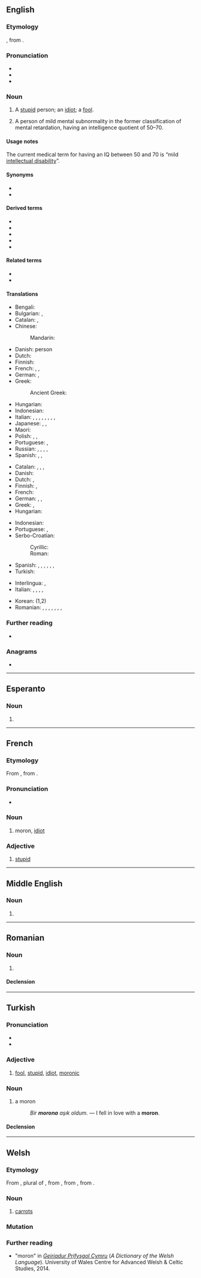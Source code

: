 {{also|Moron|morón|mörön|Mörön|Moroń}}

==English==

===Etymology===
{{coin|en|occ=psychologist|Henry H. Goddard|in=1910|nobycat=1}}, from {{der|en|grc|μωρός||foolish, dull}}.

===Pronunciation===
* {{IPA|en|/ˈmɔːɹɒn/}}
* {{audio|en|LL-Q1860 (eng)-Vealhurl-moron.wav |Audio (UK)}}
* {{rhymes|en|ɔːɹɒn}}

===Noun===
{{en-noun}}

# {{lb|en|informal|derogatory}} A [[stupid]] person; an [[idiot]]; a [[fool]].
# {{lb|en|dated|originally}} A person of mild mental subnormality in the former classification of mental retardation, having an intelligence quotient of 50–70.
#: {{syn|en|feeble-minded}}

====Usage notes====
The current medical term for having an IQ between 50 and 70 is “mild [[intellectual disability]]”.

====Synonyms====
* {{l|en|Thesaurus:fool}}
* {{l|en|Thesaurus:idiot}}

====Derived terms====
* {{l|en|Baltimoron}}
* {{l|en|moronic}}
* {{l|en|moronicity}}
* {{l|en|moronism}}
* {{l|en|moronocracy}}

====Related terms====
* {{l|en|oxymoron}}
* {{l|en|sophomore}}

====Translations====
{{trans-top|person of borderline intelligence}}
* Bengali: {{t|bn|বোকা}}
* Bulgarian: {{t+|bg|слабоумен|m}}, {{t+|bg|дебил|m}}
* Catalan: {{t+|ca|imbècil|m|f}}, {{t|ca|retardat}}
* Chinese:
*: Mandarin: {{t+|cmn|白痴|tr=báichī}}
* Danish: {{t+|da|debil}} person
* Dutch: {{t+|nl|debiel}}
* Finnish: {{t|fi|[[lievästi]] [[kehitysvammainen]]}}
* French: {{t+|fr|attardé}}, {{t+|fr|crétin|m}}, {{t+|fr|demeuré|m}}
* German: {{t+|de|Schwachsinniger|m}}, {{t+|de|Schwachkopf|m}}
* Greek: {{t+|el|καθυστερημένος}}
*: Ancient Greek: {{t|grc|βλάξ|m}}
{{trans-mid}}
* Hungarian: {{t+|hu|gyengeelméjű}}
* Indonesian: {{t|id|bahlul}} {{t+|id|bego}}
* Italian: {{t+|it|imbecille|m}}, {{t+|it|cretino|m}}, {{t+|it|stupido|m}}, {{t+|it|deficiente|m}}, {{t+|it|babbeo|m}}, {{t+|it|idiota|m}}, {{t+|it|ritardato|m}}, {{t+|it|mongoloide|m}}, {{t|it|squasimodeo|m}}
* Japanese: {{t|ja|低能者|tr=ていのうしゃ, teinōsha}}, {{t+|ja|間抜け|tr=まぬけ, manuke}}, {{t|ja|頓痴気|tr=とんちき, tonchiki}}
* Maori: {{t|mi|tūtae tara}} {{qualifier|Derogatory}}
* Polish: {{t+|pl|debil|m}}, {{t+|pl|przygłup}}, {{t|pl|bezmózg}}
* Portuguese: {{t+|pt|retardado}}, {{t+|pt|débil mental}}
* Russian: {{t+|ru|деби́л|m}}, {{t+|ru|приду́рок|m}}, {{t+|ru|крети́н|m}}, {{t+|ru|отморо́зок|m}}, {{t+|ru|моро́н|m}} {{qualifier|rare}}
* Spanish: {{t+|es|retrasado|m}}, {{t+|es|retrasada|f}}, {{t+|es|morón}} {{qualifier|Panamá, Puerto Rico}}
{{trans-bottom}}

{{trans-top|person who makes uncool attempts to impress others}}
* Catalan: {{t+|ca|imbècil|m|f}}, {{t+|ca|subnormal|m|f}}, {{t|ca|retardat}}, {{t+|ca|idiota|m|f}}
* Danish: {{t|da|tåbe|c}}
* Dutch: {{t|nl|mogool}}, {{t+|nl|mongol}}
* Finnish: {{t+|fi|hölmö}}, {{t+|fi|tollo}}
* French: {{t+|fr|andouille|f}}
* German: {{t+|de|Schwachkopf|m}}, {{t+|de|Trottel|m}}, {{t+|de|Depp|m}}
* Greek: {{t+|el|βλαμμένος}}, {{t+|el|κρετίνος|m}}
* Hungarian: {{t+|hu|hülye}}
{{trans-mid}}
* Indonesian: {{t+|id|sontoloyo}}
* Portuguese: {{t+|pt|babaca}}, {{t+|pt|otário}}
* Serbo-Croatian:
*: Cyrillic: {{t|sh|буда̀ла|f}}
*: Roman: {{t+|sh|budàla|f}}
* Spanish: {{t+|es|subnormal|m|f}}, {{t+|es|retrasado|m}}, {{t+|es|retardado|m}}, {{t|es|débil mental|m|f}}, {{t+|es|imbécil|m|f}}, {{t+|es|idiota|m|f}}, {{t+|es|baboso|m}}
* Turkish: {{t+|tr|moron}}
{{trans-bottom}}

{{trans-see|idiot}}

{{checktrans-top}}
* Interlingua: {{t-check|ia|imbecille}}, {{t-check|ia|idiota}}
* Italian: {{t+check|it|cretino|m}}, {{t+check|it|deficiente|m}}, {{t+check|it|idiota|m}}, {{t+check|it|imbecille|m}}, {{t+check|it|stupido|m}}
{{trans-mid}}
* Korean: {{t+check|ko|바보}} (1,2)
* Romanian: {{t-check|ro|retardat|m}}, {{t-check|ro|retardată|f}}, {{t+check|ro|tâmpit|m}}, {{t-check|ro|tâmpită|f}}, {{t+check|ro|imbecil|m}}, {{t+check|ro|imbecilă|f}}, {{t+check|ro|idiot|m}}, {{t+check|ro|idioată|f}}
{{trans-bottom}}

===Further reading===
* {{pedia|Moron (psychology)}}

===Anagrams===
* {{anagrams|en|a=mnoor|Monro|normo-}}

----

==Esperanto==

===Noun===
{{eo-head}}

# {{eo-form of|mor|on}}

----

==French==

===Etymology===
From {{bor|fr|en|-}}, from {{der|fr|grc|μωρός|t=foolish, dull}}.

===Pronunciation===
* {{fr-IPA}}

===Noun===
{{fr-noun|m|f=moronne}}

# {{lb|fr|Québec}} moron, [[idiot]]

===Adjective===
{{fr-adj}}

# {{lb|fr|Québec|informal}} [[stupid]]
#: {{ux|fr|Que t'es '''moron''', toi !|Gosh, you're '''stupid'''!|inline=1}}

----

==Middle English==

===Noun===
{{head|enm|noun}}

# {{alt form|enm|morwe}}

----

==Romanian==

===Noun===
{{ro-noun|m|moroni}}

# {{alternative form of|ro|morun}}

====Declension====
{{ro-noun-m}}

----

==Turkish==

===Pronunciation===
* {{IPA|tr|[moɾˈon]}}
* {{hyphenation|tr|mo|ron}}

===Adjective===
{{tr-adj}}

# [[fool]], [[stupid]], [[idiot]], [[moronic]]

===Noun===
{{tr-noun|u|lar}}

# a moron
#: ''Bir '''morona''' aşık oldum.'' — I fell in love with a '''moron'''.

====Declension====
{{tr-infl-noun-c|o}}

----

==Welsh==

===Etymology===
From {{bor|cy|ang|moran}}, plural of {{m|ang|more|t=edible root, carrot, parsnip}}, from {{der|cy|gmw-pro|*morhā}}, from {{der|cy|gem-pro|*murhǭ}}, from {{der|cy|ine-pro|*mr̥k-|t=edible herb, root, tuber}}.

===Noun===
{{cy-noun|f-p|moronen}}

# [[carrot]]s

===Mutation===
{{cy-mut}}

===Further reading===
* "moron" in ''[http://welsh-dictionary.ac.uk/gpc/gpc.html Geiriadur Prifysgol Cymru]'' (''A Dictionary of the Welsh Language''). University of Wales Centre for Advanced Welsh & Celtic Studies, 2014.

{{topics|cy|Vegetables}}